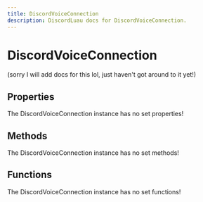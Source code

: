 ```yaml
---
title: DiscordVoiceConnection
description: DiscordLuau docs for DiscordVoiceConnection.
---
```

[//]: # (This file was automatically compiled through the Generator luau code under this repository)
[//]: # (if you want to edit the documentation of discord-luau, please write changes)
[//]: # (to the discord-luau repository itself, we extract the comments from discord-luau and translate)
[//]: # (them into markdown files that Nextra can interpret!)

# DiscordVoiceConnection

(sorry I will add docs for this lol, just haven't got around to it yet!)

[//]: # (----- DOCUMENT PROPERTIES ----- )

## Properties

The DiscordVoiceConnection instance has no set properties!

[//]: # (----- DOCUMENT METHODS ----- )

## Methods

The DiscordVoiceConnection instance has no set methods!

[//]: # (----- DOCUMENT FUNCTIONS ----- )

## Functions

The DiscordVoiceConnection instance has no set functions!

